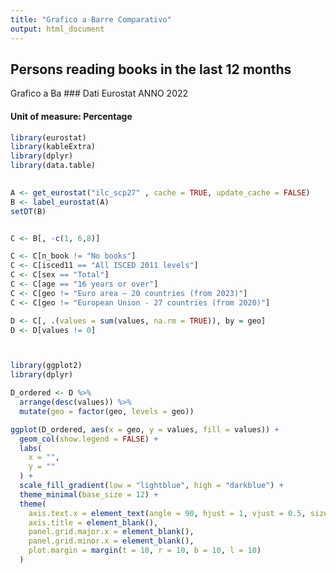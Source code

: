 ```yaml
---
title: "Grafico a Barre Comparativo"
output: html_document
---
```


## Persons reading books in the last 12 months

Grafico a Ba
### Dati Eurostat ANNO 2022

#### Unit of measure: Percentage

```r

library(eurostat)
library(kableExtra)
library(dplyr)
library(data.table)

  
A <- get_eurostat("ilc_scp27" , cache = TRUE, update_cache = FALSE)
B <- label_eurostat(A)
setDT(B)


C <- B[, -c(1, 6,8)]

C <- C[n_book != "No books"]
C <- C[isced11 == "All ISCED 2011 levels"]
C <- C[sex == "Total"]
C <- C[age == "16 years or over"]
C <- C[geo != "Euro area – 20 countries (from 2023)"]
C <- C[geo != "European Union - 27 countries (from 2020)"]

D <- C[, .(values = sum(values, na.rm = TRUE)), by = geo]
D <- D[values != 0]



library(ggplot2)
library(dplyr)

D_ordered <- D %>%
  arrange(desc(values)) %>%
  mutate(geo = factor(geo, levels = geo))

ggplot(D_ordered, aes(x = geo, y = values, fill = values)) +
  geom_col(show.legend = FALSE) +
  labs(
    x = "",
    y = ""
  ) +
  scale_fill_gradient(low = "lightblue", high = "darkblue") +
  theme_minimal(base_size = 12) +
  theme(
    axis.text.x = element_text(angle = 90, hjust = 1, vjust = 0.5, size = 8),
    axis.title = element_blank(),
    panel.grid.major.x = element_blank(),
    panel.grid.minor.x = element_blank(),
    plot.margin = margin(t = 10, r = 10, b = 10, l = 10)
  )

```
